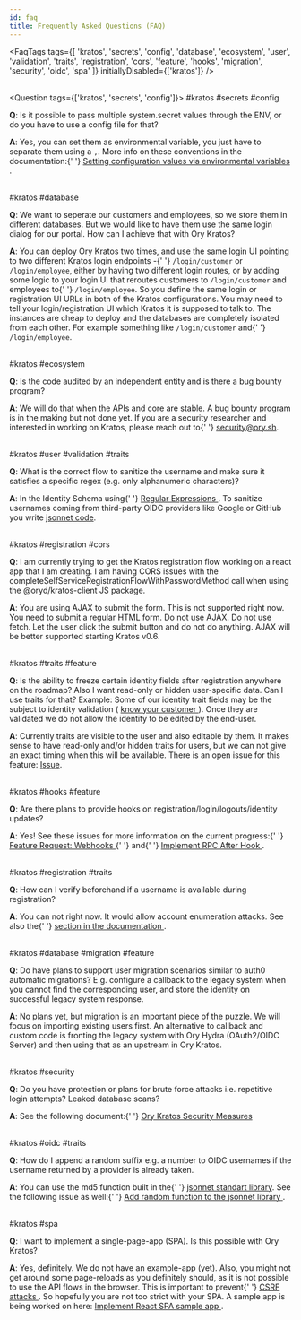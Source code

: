 ```yaml
---
id: faq
title: Frequently Asked Questions (FAQ)
---
```


<!-- This file is generated. Please edit /docs/faq.yaml or /docs/scripts/gen-faq.js instead. Changes will be overwritten otherwise -->


<FaqTags
  tags={[
    'kratos',
    'secrets',
    'config',
    'database',
    'ecosystem',
    'user',
    'validation',
    'traits',
    'registration',
    'cors',
    'feature',
    'hooks',
    'migration',
    'security',
    'oidc',
    'spa'
  ]}
  initiallyDisabled={['kratos']}
/>
<br />
<br />

<Question tags={['kratos', 'secrets', 'config']}>
  #kratos #secrets #config
  <p>
    <strong>Q</strong>: Is it possible to pass multiple system.secret values
    through the ENV, or do you have to use a config file for that?
  </p>
  <p>
    <strong>A</strong>: Yes, you can set them as environmental variable, you
    just have to separate them using a <code>,</code>. More info on these
    conventions in the documentation:{' '}
    <a href="https://www.ory.sh/docs/ecosystem/configuring/#stringnumeric-arrays">
      Setting configuration values via environmental variables
    </a>
    .
  </p>
</Question>

<br />
<Question tags={['kratos', 'database']}>
  #kratos #database
  <p>
    <strong>Q</strong>: We want to seperate our customers and employees, so we
    store them in different databases. But we would like to have them use the
    same login dialog for our portal. How can I achieve that with Ory Kratos?
  </p>
  <p>
    <strong>A</strong>: You can deploy Ory Kratos two times, and use the same
    login UI pointing to two different Kratos login endpoints -{' '}
    <code>/login/customer</code> or <code>/login/employee</code>, either by
    having two different login routes, or by adding some logic to your login UI
    that reroutes customers to <code>/login/customer</code> and employees to{' '}
    <code>/login/employee</code>. So you define the same login or registration
    UI URLs in both of the Kratos configurations. You may need to tell your
    login/registration UI which Kratos it is supposed to talk to. The instances
    are cheap to deploy and the databases are completely isolated from each
    other. For example something like <code>/login/customer</code> and{' '}
    <code>/login/employee</code>.
  </p>
</Question>

<br />
<Question tags={['kratos', 'ecosystem']}>
  #kratos #ecosystem
  <p>
    <strong>Q</strong>: Is the code audited by an independent entity and is
    there a bug bounty program?
  </p>
  <p>
    <strong>A</strong>: We will do that when the APIs and core are stable. A bug
    bounty program is in the making but not done yet. If you are a security
    researcher and interested in working on Kratos, please reach out to{' '}
    <a href="mailto:security@ory.sh">security@ory.sh</a>.
  </p>
</Question>

<br />
<Question tags={['kratos', 'user', 'validation', 'traits']}>
  #kratos #user #validation #traits
  <p>
    <strong>Q</strong>: What is the correct flow to sanitize the username and
    make sure it satisfies a specific regex (e.g. only alphanumeric characters)?
  </p>
  <p>
    <strong>A</strong>: In the Identity Schema using{' '}
    <a href="https://json-schema.org/understanding-json-schema/reference/string.html#regular-expressions">
      Regular Expressions
    </a>
    . To sanitize usernames coming from third-party OIDC providers like Google or
    GitHub you write <a href="https://jsonnet.org">jsonnet code</a>.
  </p>
</Question>

<br />
<Question tags={['kratos', 'registration', 'cors']}>
  #kratos #registration #cors
  <p>
    <strong>Q</strong>: I am currently trying to get the Kratos registration
    flow working on a react app that I am creating. I am having CORS issues with
    the completeSelfServiceRegistrationFlowWithPasswordMethod call when using
    the @oryd/kratos-client JS package.
  </p>
  <p>
    <strong>A</strong>: You are using AJAX to submit the form. This is not
    supported right now. You need to submit a regular HTML form. Do not use
    AJAX. Do not use fetch. Let the user click the submit button and do not do
    anything. AJAX will be better supported starting Kratos v0.6.
  </p>
</Question>

<br />
<Question tags={['kratos', 'traits', 'feature']}>
  #kratos #traits #feature
  <p>
    <strong>Q</strong>: Is the ability to freeze certain identity fields after
    registration anywhere on the roadmap? Also I want read-only or hidden
    user-specific data. Can I use traits for that? Example: Some of our identity
    trait fields may be the subject to identity validation (
    <a href="https://en.wikipedia.org/wiki/Know_your_customer">
      know your customer
    </a>
    ). Once they are validated we do not allow the identity to be edited by the end-user.
  </p>
  <p>
    <strong>A</strong>: Currently traits are visible to the user and also
    editable by them. It makes sense to have read-only and/or hidden traits for
    users, but we can not give an exact timing when this will be available.
    There is an open issue for this feature:
    <a href="https://github.com/ory/kratos/issues/47">Issue</a>.
  </p>
</Question>

<br />
<Question tags={['kratos', 'hooks', 'feature']}>
  #kratos #hooks #feature
  <p>
    <strong>Q</strong>: Are there plans to provide hooks on
    registration/login/logouts/identity updates?
  </p>
  <p>
    <strong>A</strong>: Yes! See these issues for more information on the
    current progress:{' '}
    <a href="https://github.com/ory/kratos/issues/271">
      Feature Request: Webhooks
    </a>{' '}
    and{' '}
    <a href="https://github.com/ory/kratos/issues/30">
      Implement RPC After Hook
    </a>
    .
  </p>
</Question>

<br />
<Question tags={['kratos', 'registration', 'traits']}>
  #kratos #registration #traits
  <p>
    <strong>Q</strong>: How can I verify beforehand if a username is available
    during registration?
  </p>
  <p>
    <strong>A</strong>: You can not right now. It would allow account
    enumeration attacks. See also the{' '}
    <a href="https://www.ory.sh/kratos/docs/concepts/security/#account-enumeration">
      section in the documentation
    </a>
    .
  </p>
</Question>

<br />
<Question tags={['kratos', 'database', 'migration', 'feature']}>
  #kratos #database #migration #feature
  <p>
    <strong>Q</strong>: Do have plans to support user migration scenarios
    similar to auth0 automatic migrations? E.g. configure a callback to the
    legacy system when you cannot find the corresponding user, and store the
    identity on successful legacy system response.
  </p>
  <p>
    <strong>A</strong>: No plans yet, but migration is an important piece of the
    puzzle. We will focus on importing existing users first. An alternative to
    callback and custom code is fronting the legacy system with Ory Hydra
    (OAuth2/OIDC Server) and then using that as an upstream in Ory Kratos.
  </p>
</Question>

<br />
<Question tags={['kratos', 'security']}>
  #kratos #security
  <p>
    <strong>Q</strong>: Do you have protection or plans for brute force attacks
    i.e. repetitive login attempts? Leaked database scans?
  </p>
  <p>
    <strong>A</strong>: See the following document:{' '}
    <a href="https://www.ory.sh/kratos/docs/concepts/security#passwords">
      Ory Kratos Security Measures
    </a>
  </p>
</Question>

<br />
<Question tags={['kratos', 'oidc', 'traits']}>
  #kratos #oidc #traits
  <p>
    <strong>Q</strong>: How do I append a random suffix e.g. a number to OIDC
    usernames if the username returned by a provider is already taken.
  </p>
  <p>
    <strong>A</strong>: You can use the md5 function built in the{' '}
    <a href="https://jsonnet.org/ref/stdlib.html">jsonnet standart library</a>.
    See the following issue as well:{' '}
    <a href="https://github.com/ory/kratos/issues/988">
      Add random function to the jsonnet library
    </a>
    .
  </p>
</Question>

<br />
<Question tags={['kratos', 'spa']}>
  #kratos #spa
  <p>
    <strong>Q</strong>: I want to implement a single-page-app (SPA). Is this
    possible with Ory Kratos?
  </p>
  <p>
    <strong>A</strong>: Yes, definitely. We do not have an example-app (yet).
    Also, you might not get around some page-reloads as you definitely should,
    as it is not possible to use the API flows in the browser. This is important
    to prevent{' '}
    <a href="https://en.wikipedia.org/wiki/Cross-site_request_forgery">
      CSRF attacks
    </a>
    . So hopefully you are not too strict with your SPA. A sample app is being worked
    on here: <a href="https://github.com/ory/kratos/issues/668">
      Implement React SPA sample app
    </a>.
  </p>
</Question>

<br />
